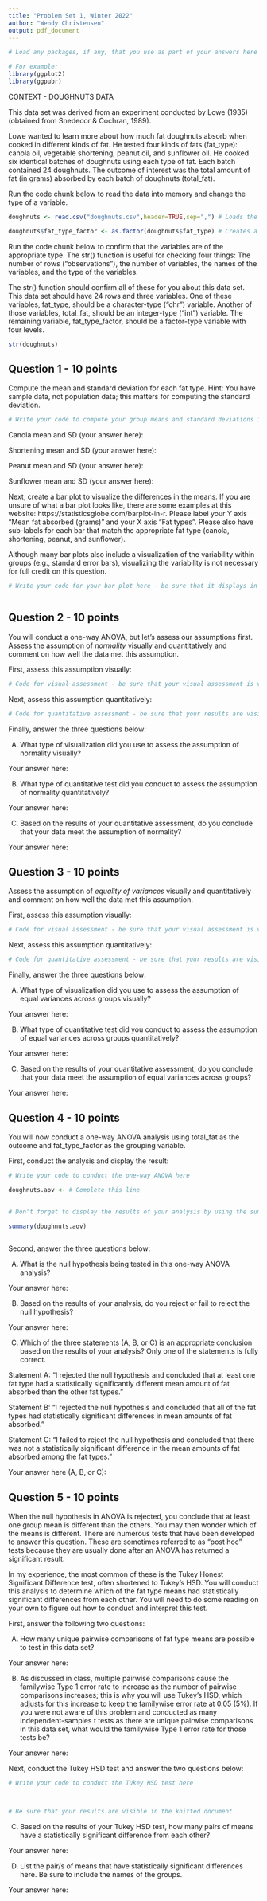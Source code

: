 ```yaml
---
title: "Problem Set 1, Winter 2022"
author: "Wendy Christensen"
output: pdf_document
---
```


```r

# Load any packages, if any, that you use as part of your answers here

# For example: 
library(ggplot2)
library(ggpubr)

```

CONTEXT - DOUGHNUTS DATA

This data set was derived from an experiment conducted by Lowe (1935) (obtained from Snedecor & Cochran, 1989). 

Lowe wanted to learn more about how much fat doughnuts absorb when cooked in different kinds of fat. He tested four kinds of fats (fat_type): canola oil, vegetable shortening, peanut oil, and sunflower oil. He cooked six identical batches of doughnuts using each type of fat. Each batch contained 24 doughnuts. The outcome of interest was the total amount of fat (in grams) absorbed by each batch of doughnuts (total_fat).

Run the code chunk below to read the data into memory and change the type of a variable. 

```r

doughnuts <- read.csv("doughnuts.csv",header=TRUE,sep=",") # Loads the CSV file into memory. You may need to adapt this line to work on your computer

doughnuts$fat_type_factor <- as.factor(doughnuts$fat_type) # Creates a new variable and tells R that the values are categorical ("factor")

```

Run the code chunk below to confirm that the variables are of the appropriate type. The str() function is useful for checking four things: The number of rows ("observations"), the number of variables, the names of the variables, and the type of the variables. 

The str() function should confirm all of these for you about this data set. This data set should have 24 rows and three variables. One of these variables, fat_type, should be a character-type ("chr") variable. Another of those variables, total_fat, should be an integer-type ("int") variable. The remaining variable, fat_type_factor, should be a factor-type variable with four levels. 

```r

str(doughnuts)

```

## Question 1 - 10 points

Compute the mean and standard deviation for each fat type. Hint: You have sample data, not population data; this matters for computing the standard deviation. 

```r

# Write your code to compute your group means and standard deviations in this code chunk


```

Canola mean and SD (your answer here):

Shortening mean and SD (your answer here):

Peanut mean and SD (your answer here):

Sunflower mean and SD (your answer here): 



Next, create a bar plot to visualize the differences in the means. If you are unsure of what a bar plot looks like, there are some examples at this website: https://statisticsglobe.com/barplot-in-r. Please label your Y axis "Mean fat absorbed (grams)" and your X axis "Fat types". Please also have sub-labels for each bar that match the appropriate fat type (canola, shortening, peanut, and sunflower).

Although many bar plots also include a visualization of the variability within groups (e.g., standard error bars), visualizing the variability is not necessary for full credit on this question. 

```r

# Write your code for your bar plot here - be sure that it displays in your knitted document



```


## Question 2 - 10 points

You will conduct a one-way ANOVA, but let's assess our assumptions first. Assess the assumption of *normality* visually and quantitatively and comment on how well the data met this assumption.

First, assess this assumption visually:
```r

# Code for visual assessment - be sure that your visual assessment is visible in your knitted document


```

Next, assess this assumption quantitatively:
```r

# Code for quantitative assessment - be sure that your results are visible in your knitted document


```

Finally, answer the three questions below:

A) What type of visualization did you use to assess the assumption of normality visually?

Your answer here:

B) What type of quantitative test did you conduct to assess the assumption of normality quantitatively? 

Your answer here:

C) Based on the results of your quantitative assessment, do you conclude that your data meet the assumption of normality?

Your answer here: 



## Question 3 - 10 points

Assess the assumption of *equality of variances* visually and quantitatively and comment on how well the data met this assumption.

First, assess this assumption visually:
```r

# Code for visual assessment - be sure that your visual assessment is visible in your knitted document


```

Next, assess this assumption quantitatively:
```r

# Code for quantitative assessment - be sure that your results are visible in your knitted document


```

Finally, answer the three questions below:

A) What type of visualization did you use to assess the assumption of equal variances across groups visually?

Your answer here:

B) What type of quantitative test did you conduct to assess the assumption of equal variances across groups quantitatively? 

Your answer here:

C) Based on the results of your quantitative assessment, do you conclude that your data meet the assumption of equal variances across groups?

Your answer here: 


## Question 4 - 10 points

You will now conduct a one-way ANOVA analysis using total_fat as the outcome and fat_type_factor as the grouping variable.

First, conduct the analysis and display the result:
```r

# Write your code to conduct the one-way ANOVA here 

doughnuts.aov <- # Complete this line
  

# Don't forget to display the results of your analysis by using the summary() function!

summary(doughnuts.aov)  
  
```

Second, answer the three questions below:

A) What is the null hypothesis being tested in this one-way ANOVA analysis?

Your answer here:

B) Based on the results of your analysis, do you reject or fail to reject the null hypothesis?

Your answer here:

C) Which of the three statements (A, B, or C) is an appropriate conclusion based on the results of your analysis? Only one of the statements is fully correct. 

  Statement A: "I rejected the null hypothesis and concluded that at least one fat type had a statistically significantly different mean amount of fat absorbed than the other fat types."
  
  Statement B: "I rejected the null hypothesis and concluded that all of the fat types had statistically significant differences in mean amounts of fat absorbed."
  
  Statement C: "I failed to reject the null hypothesis and concluded that there was not a statistically significant difference in the mean amounts of fat absorbed among the fat types." 
  
Your answer here (A, B, or C): 




## Question 5 - 10 points

When the null hypothesis in ANOVA is rejected, you conclude that at least one group mean is different than the others. You may then wonder which of the means is different. There are numerous tests that have been developed to answer this question. These are sometimes referred to as "post hoc" tests because they are usually done after an ANOVA has returned a significant result. 

In my experience, the most common of these is the Tukey Honest Significant Difference test, often shortened to Tukey's HSD. You will conduct this analysis to determine which of the fat type means had statistically significant differences from each other. You will need to do some reading on your own to figure out how to conduct and interpret this test.

First, answer the following two questions:

A) How many unique pairwise comparisons of fat type means are possible to test in this data set?

Your answer here: 

B) As discussed in class, multiple pairwise comparisons cause the familywise Type 1 error rate to increase as the number of pairwise comparisons increases; this is why you will use Tukey's HSD, which adjusts for this increase to keep the familywise error rate at 0.05 (5%). If you were not aware of this problem and conducted as many independent-samples t tests as there are unique pairwise comparisons in this data set, what would the familywise Type 1 error rate for those tests be?

Your answer here:


Next, conduct the Tukey HSD test and answer the two questions below:
```r

# Write your code to conduct the Tukey HSD test here



# Be sure that your results are visible in the knitted document


```

C) Based on the results of your Tukey HSD test, how many pairs of means have a statistically significant difference from each other?

Your answer here:

D) List the pair/s of means that have statistically significant differences here. Be sure to include the names of the groups. 

Your answer here:




